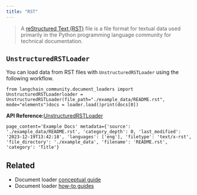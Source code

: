 ```yaml
---
title: "RST"
---
```


> A [reStructured Text (RST)](https://en.wikipedia.org/wiki/ReStructuredText) file is a file format for textual data used primarily in the Python programming language community for technical documentation.

## `UnstructuredRSTLoader`

You can load data from RST files with `UnstructuredRSTLoader` using the following workflow.

```
from langchain_community.document_loaders import UnstructuredRSTLoaderloader = UnstructuredRSTLoader(file_path="./example_data/README.rst", mode="elements")docs = loader.load()print(docs[0])
```

**API Reference:**[UnstructuredRSTLoader](https://python.langchain.com/api_reference/community/document_loaders/langchain_community.document_loaders.rst.UnstructuredRSTLoader.html)

```
page_content='Example Docs' metadata={'source': './example_data/README.rst', 'category_depth': 0, 'last_modified': '2023-12-19T13:42:18', 'languages': ['eng'], 'filetype': 'text/x-rst', 'file_directory': './example_data', 'filename': 'README.rst', 'category': 'Title'}
```

## Related

* Document loader [conceptual guide](/oss/concepts/document_loaders)
* Document loader [how-to guides](/oss/how_to/#document-loaders)
